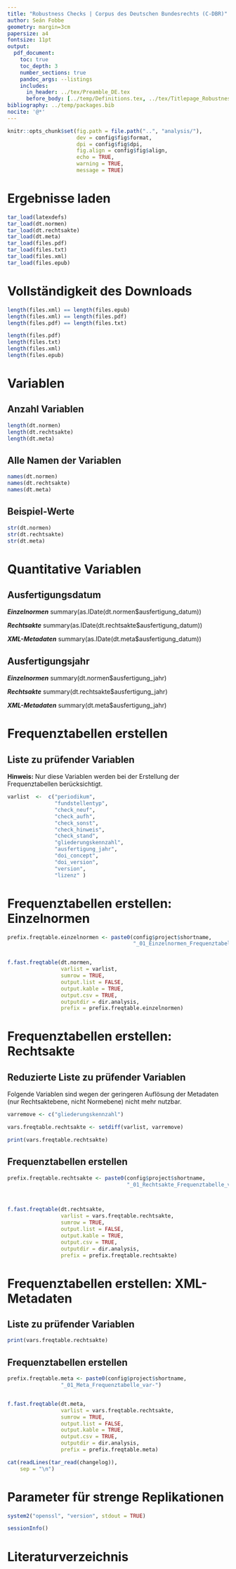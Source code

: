 ```yaml
---
title: "Robustness Checks | Corpus des Deutschen Bundesrechts (C-DBR)"
author: Seán Fobbe
geometry: margin=3cm
papersize: a4
fontsize: 11pt
output:
  pdf_document:
    toc: true
    toc_depth: 3
    number_sections: true
    pandoc_args: --listings
    includes:
      in_header: ../tex/Preamble_DE.tex
      before_body: [../temp/Definitions.tex, ../tex/Titlepage_Robustness.tex]
bibliography: ../temp/packages.bib
nocite: '@*'
---
```



```r
knitr::opts_chunk$set(fig.path = file.path("..", "analysis/"),
                      dev = config$fig$format,
                      dpi = config$fig$dpi,
                      fig.align = config$fig$align,
                      echo = TRUE,
                      warning = TRUE,
                      message = TRUE)

```


# Ergebnisse laden


```r
tar_load(latexdefs)
tar_load(dt.normen)
tar_load(dt.rechtsakte)
tar_load(dt.meta)
tar_load(files.pdf)
tar_load(files.txt)
tar_load(files.xml)
tar_load(files.epub)

```




# Vollständigkeit des Downloads


```r
length(files.xml) == length(files.epub)
length(files.xml) == length(files.pdf)
length(files.pdf) == length(files.txt)

length(files.pdf)
length(files.txt)
length(files.xml)
length(files.epub)
```


# Variablen

## Anzahl Variablen

```r
length(dt.normen)
length(dt.rechtsakte)
length(dt.meta)
```


## Alle Namen der Variablen

```r
names(dt.normen)
names(dt.rechtsakte)
names(dt.meta)
```


## Beispiel-Werte

```r
str(dt.normen)
str(dt.rechtsakte)
str(dt.meta)
```


# Quantitative Variablen


## Ausfertigungsdatum

***Einzelnormen***
summary(as.IDate(dt.normen$ausfertigung_datum))

***Rechtsakte***
summary(as.IDate(dt.rechtsakte$ausfertigung_datum))

***XML-Metadaten***
summary(as.IDate(dt.meta$ausfertigung_datum))



## Ausfertigungsjahr

***Einzelnormen***
summary(dt.normen$ausfertigung_jahr)

***Rechtsakte***
summary(dt.rechtsakte$ausfertigung_jahr)

***XML-Metadaten***
summary(dt.meta$ausfertigung_jahr)






# Frequenztabellen erstellen


## Liste zu prüfender Variablen

 **Hinweis:** Nur diese Variablen werden bei der Erstellung der Frequenztabellen berücksichtigt.
 
 

```r
varlist  <-  c("periodikum",
               "fundstellentyp",
               "check_neuf",
               "check_aufh",
               "check_sonst",
               "check_hinweis",
               "check_stand",
               "gliederungskennzahl",
               "ausfertigung_jahr",
               "doi_concept",
               "doi_version",
               "version",
               "lizenz" )
```





# Frequenztabellen erstellen: Einzelnormen

```r
prefix.freqtable.einzelnormen <- paste0(config$project$shortname,
                                        "_01_Einzelnormen_Frequenztabelle_var-")


f.fast.freqtable(dt.normen,
                 varlist = varlist,
                 sumrow = TRUE,
                 output.list = FALSE,
                 output.kable = TRUE,
                 output.csv = TRUE,
                 outputdir = dir.analysis,
                 prefix = prefix.freqtable.einzelnormen)
```




# Frequenztabellen erstellen: Rechtsakte

## Reduzierte Liste zu prüfender Variablen

Folgende Variablen sind wegen der geringeren Auflösung der Metadaten (nur Rechtsaktebene, nicht Normebene) nicht mehr nutzbar.


```r

varremove <- c("gliederungskennzahl")

vars.freqtable.rechtsakte <- setdiff(varlist, varremove)

print(vars.freqtable.rechtsakte)
```




## Frequenztabellen erstellen


```r
prefix.freqtable.rechtsakte <- paste0(config$project$shortname,
                                      "_01_Rechtsakte_Frequenztabelle_var-")



f.fast.freqtable(dt.rechtsakte,
                 varlist = vars.freqtable.rechtsakte,
                 sumrow = TRUE,
                 output.list = FALSE,
                 output.kable = TRUE,
                 output.csv = TRUE,
                 outputdir = dir.analysis,
                 prefix = prefix.freqtable.rechtsakte)

```





# Frequenztabellen erstellen: XML-Metadaten


## Liste zu prüfender Variablen

```r
print(vars.freqtable.rechtsakte)
```


## Frequenztabellen erstellen

```r
prefix.freqtable.meta <- paste0(config$project$shortname,
                 "_01_Meta_Frequenztabelle_var-")


f.fast.freqtable(dt.meta,
                 varlist = vars.freqtable.rechtsakte,
                 sumrow = TRUE,
                 output.list = FALSE,
                 output.kable = TRUE,
                 output.csv = TRUE,
                 outputdir = dir.analysis,
                 prefix = prefix.freqtable.meta)

```




```r
cat(readLines(tar_read(changelog)),
    sep = "\n")

```


# Parameter für strenge Replikationen


```r
system2("openssl", "version", stdout = TRUE)

sessionInfo()

```


# Literaturverzeichnis

